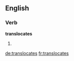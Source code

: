 ==English==

===Verb===
'''translocates'''

# {{en-third-person singular of|translocate}}

[[de:translocates]]
[[fr:translocates]]